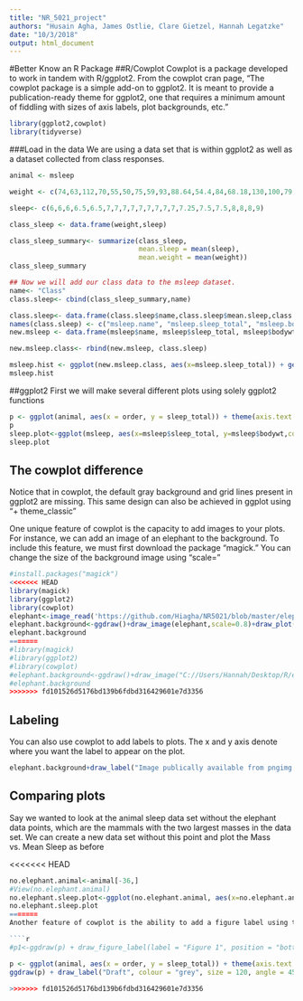 ```yaml
---
title: "NR_5021_project"
authors: "Husain Agha, James Ostlie, Clare Gietzel, Hannah Legatzke"
date: "10/3/2018"
output: html_document
---
```


#Better Know an R Package
##R/Cowplot
Cowplot is a package developed to work in tandem with R/ggplot2. From the cowplot cran page, "The cowplot package is a simple add-on to ggplot2. It is meant to provide a publication-ready theme for ggplot2, one that requires a minimum amount of fiddling with sizes of axis labels, plot backgrounds, etc."


```r
library(ggplot2,cowplot)
library(tidyverse)
```

###Load in the data
We are using a data set that is within ggplot2 as well as a dataset collected from class responses.

```r
animal <- msleep

weight <- c(74,63,112,70,55,50,75,59,93,88.64,54.4,84,68.18,130,100,79.54,77,52,79.5,68.2,57.72)

sleep<- c(6,6,6,6.5,6.5,7,7,7,7,7,7,7,7,7,7.25,7.5,7.5,8,8,8,9)

class_sleep <- data.frame(weight,sleep)

class_sleep_summary<- summarize(class_sleep,
                                mean.sleep = mean(sleep),
                                mean.weight = mean(weight))
class_sleep_summary

## Now we will add our class data to the msleep dataset. 
name<- "Class"
class.sleep<- cbind(class_sleep_summary,name)

class.sleep<- data.frame(class.sleep$name,class.sleep$mean.sleep,class.sleep$mean.weight)
names(class.sleep) <- c("msleep.name", "msleep.sleep_total", "msleep.bodywt")
new.msleep <- data.frame(msleep$name, msleep$sleep_total, msleep$bodywt)

new.msleep.class<- rbind(new.msleep, class.sleep)

msleep.hist <- ggplot(new.msleep.class, aes(x=msleep.sleep_total)) + geom_histogram(binwidth=1)
msleep.hist
```

##ggplot2
First we will make several different plots using solely ggplot2 functions

```r

p <- ggplot(animal, aes(x = order, y = sleep_total)) + theme(axis.text.x = element_text(face = "italic", angle = 90, vjust = 0.5)) + geom_point() + aes(colour = log(bodywt))
p 
sleep.plot<-ggplot(msleep, aes(x=msleep$sleep_total, y=msleep$bodywt,colour=order))+geom_point()+labs(x="Mean sleep (hours)", y= "Mean body weight (kg)")
sleep.plot

```
## The cowplot difference
Notice that in cowplot, the default gray background and grid lines present in ggplot2 are missing. This same design can also be achieved in ggplot using "+ theme_classic"

One unique feature of cowplot is the capacity to add images to your plots. For instance, we can add an image of an elephant to the background. To include this feature, we must first download the package "magick." You can change the size of the background image using "scale="
```r
#install.packages("magick")
<<<<<<< HEAD
library(magick)
library(ggplot2)
library(cowplot)
elephant<-image_read('https://github.com/Hiagha/NR5021/blob/master/elephant.png?raw=true')
elephant.background<-ggdraw()+draw_image(elephant,scale=0.8)+draw_plot(sleep.plot)
elephant.background
=======
#library(magick)
#library(ggplot2)
#library(cowplot)
#elephant.background<-ggdraw()+draw_image("C://Users/Hannah/Desktop/R/elephant.png",scale=0.8)+draw_plot(sleep.plot)
#elephant.background
>>>>>>> fd101526d5176bd139b6fdbd316429601e7d3356
```
## Labeling
You can also use cowplot to add labels to plots. The x and y axis denote where you want the label to appear on the plot.
```r
elephant.background+draw_label("Image publically available from pngimg.com", x=0.5, y=0.9, size=12, fontface = "italic")
```

## Comparing plots
Say we wanted to look at the animal sleep data set without the elephant data points, which are the mammals with the two largest masses in the data set. We can create a new data set without this point and plot the Mass vs. Mean Sleep as before

<<<<<<< HEAD
```r
no.elephant.animal<-animal[-36,]
#View(no.elephant.animal)
no.elephant.sleep.plot<-ggplot(no.elephant.animal, aes(x=no.elephant.animal$sleep_total, y=no.elephant.animal$bodywt,colour=order))+geom_point()+labs(x="Mean sleep (hours)", y= "Mean body weight (kg)")
no.elephant.sleep.plot
=======
Another feature of cowplot is the ability to add a figure label using the "draw_figure-label()" function.

````r
#p1<-ggdraw(p) + draw_figure_label(label = "Figure 1", position = "bottom.right", size = 10)

p <- ggplot(animal, aes(x = order, y = sleep_total)) + theme(axis.text.x = element_text(face = "italic", angle = 90, vjust = 0.5)) + geom_point() + aes(colour = log(bodywt)) 
ggdraw(p) + draw_label("Draft", colour = "grey", size = 120, angle = 45)

>>>>>>> fd101526d5176bd139b6fdbd316429601e7d3356
```



